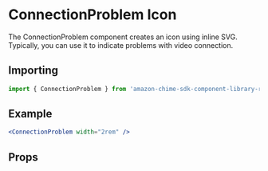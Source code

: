 

# ConnectionProblem Icon

The ConnectionProblem component creates an icon using inline SVG. Typically, you can use it to indicate problems with video connection.

## Importing

```javascript
import { ConnectionProblem } from 'amazon-chime-sdk-component-library-react';
```

## Example

<ThemeProvider theme={lightTheme}>
  <Preview>
    <ConnectionProblem width="2rem" />
  </Preview>
</ThemeProvider>

```jsx
<ConnectionProblem width="2rem" />
```

## Props

<Props of={ConnectionProblem} />
